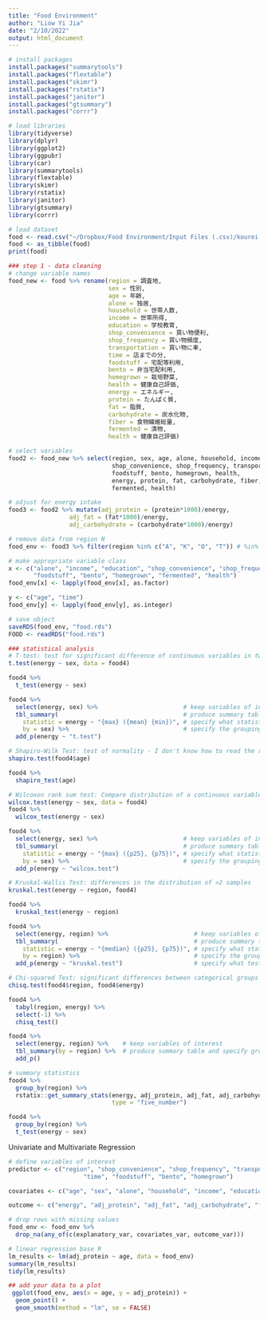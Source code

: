 ```yaml
---
title: "Food Environment"
author: "Liow Yi Jia"
date: "2/10/2022"
output: html_document
---
```


```r
# install packages
install.packages("summarytools")
install.packages("flextable")
install.packages("skimr")
install.packages("rstatix")
install.packages("janitor")
install.packages("gtsummary")
install.packages("corrr")
```

```r
# load libraries
library(tidyverse)
library(dplyr)
library(ggplot2)
library(ggpubr)
library(car)
library(summarytools)
library(flextable)
library(skimr)
library(rstatix)
library(janitor)
library(gtsummary)
library(corrr)
```

```r
# load dataset
food <- read.csv("~/Dropbox/Food Environment/Input Files (.csv)/kourei.csv", fileEncoding = "utf8")
food <- as_tibble(food)
print(food)

### step 1 - data cleaning
# change variable names
food_new <- food %>% rename(region = 調査地,
                            sex = 性別, 
                            age = 年齢,
                            alone = 独居,
                            household = 世帯人数,
                            income = 世帯所得,
                            education = 学校教育,
                            shop_convenience = 買い物便利,
                            shop_frequency = 買い物頻度,
                            transportation = 買い物に車,
                            time = 店までの分,
                            foodstuff = 宅配等利用,
                            bento = 弁当宅配利用,
                            homegrown = 栽培野菜,
                            health = 健康自己評価,
                            energy = エネルギー,
                            protein = たんぱく質,
                            fat = 脂質,
                            carbohydrate = 炭水化物, 
                            fiber = 食物繊維総量, 
                            fermented = 漬物,
                            health = 健康自己評価)

# select variables
food2 <- food_new %>% select(region, sex, age, alone, household, income, education, 
                             shop_convenience, shop_frequency, transportation, time, 
                             foodstuff, bento, homegrown, health, 
                             energy, protein, fat, carbohydrate, fiber,
                             fermented, health)

# adjust for energy intake
food3 <- food2 %>% mutate(adj_protein = (protein*1000)/energy,
                 adj_fat = (fat*1000)/energy,
                 adj_carbohydrate = (carbohydrate*1000)/energy)

# remove data from region N
food_env <- food3 %>% filter(region %in% c("A", "K", "O", "T")) # %in% for multiple condition

# make appropriate variable class
x <- c("alone", "income", "education", "shop_convenience", "shop_frequency", "transportation",
       "foodstuff", "bento", "homegrown", "fermented", "health")
food_env[x] <- lapply(food_env[x], as.factor)

y <- c("age", "time")
food_env[y] <- lapply(food_env[y], as.integer)

# save object
saveRDS(food_env, "food.rds") 
FOOD <- readRDS("food.rds")
```



```r
### statistical analysis
# T-test: test for significant difference of continuous variables in two groups
t.test(energy ~ sex, data = food4) 

food4 %>% 
  t_test(energy ~ sex)

food4 %>% 
  select(energy, sex) %>%                        # keep variables of interest
  tbl_summary(                                   # produce summary table
    statistic = energy ~ "{max} ({mean} {min})", # specify what statistics to show
    by = sex) %>%                                # specify the grouping variable
  add_p(energy ~ "t.test") 

# Shapiro-Wilk Test: test of normality - I don't know how to read the result
shapiro.test(food4$age) 

food4 %>% 
  shapiro_test(age)

# Wilcoxon rank sum test: Compare distribution of a continuous variable in two groups
wilcox.test(energy ~ sex, data = food4) 
food4 %>% 
  wilcox_test(energy ~ sex)

food4 %>% 
  select(energy, sex) %>%                        # keep variables of interest
  tbl_summary(                                   # produce summary table
    statistic = energy ~ "{max} ({p25}, {p75})", # specify what statistic to show 
    by = sex) %>%                                # specify the grouping variable
  add_p(energy ~ "wilcox.test") 

# Kruskal-Wallis Test: differences in the distribution of >2 samples
kruskal.test(energy ~ region, food4) 

food4 %>% 
  kruskal_test(energy ~ region)

food4 %>% 
  select(energy, region) %>%                        # keep variables of interest
  tbl_summary(                                      # produce summary table
    statistic = energy ~ "{median} ({p25}, {p75})", # specify what statistic to show 
    by = region) %>%                                # specify the grouping variable
  add_p(energy ~ "kruskal.test")                    # specify what test to perform

# Chi-squared Test: significant differences between categorical groups
chisq.test(food4$region, food4$energy) 

food4 %>% 
  tabyl(region, energy) %>% 
  select(-1) %>% 
  chisq_test()

food4 %>% 
  select(energy, region) %>%    # keep variables of interest
  tbl_summary(by = region) %>%  # produce summary table and specify grouping variable
  add_p() 

# summary statistics
food4 %>%
  group_by(region) %>%
  rstatix::get_summary_stats(energy, adj_protein, adj_fat, adj_carbohydrate,
                             type = "five_number")

food4 %>% 
  group_by(region) %>%
  t_test(energy ~ sex)
```


Univariate and Multivariate Regression
```r
# define variables of interest
predictor <- c("region", "shop_convenience", "shop_frequency", "transportation", 
                     "time", "foodstuff", "bento", "homegrown")

covariates <- c("age", "sex", "alone", "household", "income", "education")

outcome <- c("energy", "adj_protein", "adj_fat", "adj_carbohydrate", "fiber")

# drop rows with missing values
food_env <- food_env %>% 
  drop_na(any_of(c(explanatory_var, covariates_var, outcome_var)))

# linear regression base R
lm_results <- lm(adj_protein ~ age, data = food_env)
summary(lm_results)
tidy(lm_results)

## add your data to a plot 
 ggplot(food_env, aes(x = age, y = adj_protein)) + 
  geom_point() + 
  geom_smooth(method = "lm", se = FALSE)
```

